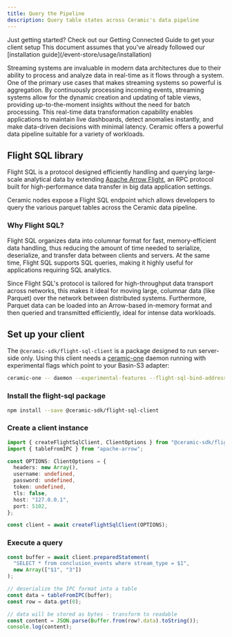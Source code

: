 ```yaml
---
title: Query the Pipeline
description: Query table states across Ceramic's data pipeline
---
```


<Callout>
  Just getting started? Check out our Getting Connected Guide to get your client setup This document
  assumes that you've already followed our [installation guide](/event-store/usage/installation)
</Callout>

Streaming systems are invaluable in modern data architectures due to their ability to process and
analyze data in real-time as it flows through a system. One of the primary use cases that makes
streaming systems so powerful is aggregation. By continuously processing incoming events, streaming
systems allow for the dynamic creation and updating of table views, providing up-to-the-moment
insights without the need for batch processing. This real-time data transformation capability
enables applications to maintain live dashboards, detect anomalies instantly, and make data-driven
decisions with minimal latency. Ceramic offers a powerful data pipeline suitable for a variety of
workloads.

## Flight SQL library

Flight SQL is a protocol designed efficiently handling and querying large-scale analytical data by
extending [Apache Arrow Flight](https://arrow.apache.org/blog/2019/10/13/introducing-arrow-flight/),
an RPC protocol built for high-performance data transfer in big data application settings.

Ceramic nodes expose a Flight SQL endpoint which allows developers to query the various parquet
tables across the Ceramic data pipeline.

### Why Flight SQL?

Flight SQL organizes data into columnar format for fast, memory-efficient data handling, thus
reducing the amount of time needed to serialize, deserialize, and transfer data between clients and
servers. At the same time, Flight SQL supports SQL queries, making it highly useful for applications
requiring SQL analytics.

Since Flight SQL's protocol is tailored for high-throughput data transport across networks, this
makes it ideal for moving large, columnar data (like Parquet) over the network between distributed
systems. Furthermore, Parquet data can be loaded into an Arrow-based in-memory format and then
queried and transmitted efficiently, ideal for intense data workloads.

## Set up your client

The `@ceramic-sdk/flight-sql-client` is a package designed to run server-side only. Using this
client needs a [ceramic-one](https://github.com/ceramicnetwork/rust-ceramic) daemon running with
experimental flags which point to your Basin-S3 adapter:

```bash
ceramic-one -- daemon --experimental-features --flight-sql-bind-address 0.0.0.0:5102 --s3-bucket your-basin-account.your-bucket-name
```

<Steps>

<Step>

### Install the flight-sql package

```bash
npm install --save @ceramic-sdk/flight-sql-client
```

</Step>

<Step>

### Create a client instance

```typescript
import { createFlightSqlClient, ClientOptions } from "@ceramic-sdk/flight-sql-client";
import { tableFromIPC } from "apache-arrow";

const OPTIONS: ClientOptions = {
  headers: new Array(),
  username: undefined,
  password: undefined,
  token: undefined,
  tls: false,
  host: "127.0.0.1",
  port: 5102,
};

const client = await createFlightSqlClient(OPTIONS);
```

</Step>

<Step>

### Execute a query

```typescript
const buffer = await client.preparedStatement(
  "SELECT * from conclusion_events where stream_type = $1",
  new Array(["$1", "3"])
);

// deserialize the IPC format into a table
const data = tableFromIPC(buffer);
const row = data.get(0);

// data will be stored as bytes - transform to readable
const content = JSON.parse(Buffer.from(row?.data).toString());
console.log(content);
```

</Step>

</Steps>
